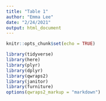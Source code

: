```yaml
---
title: "Table 1"
author: "Emma Lee"
date: "2/24/2021"
output: html_document
---
```


```r
knitr::opts_chunk$set(echo = TRUE)
```

```r
library(tidyverse)
library(here)
library(plyr)
library(dplyr)
library(qwraps2)
library(janitor)
library(furniture)
options(qwraps2_markup = "markdown")
```

```r




```



```r



```

